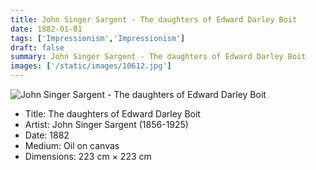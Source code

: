 ```yaml
---
title: John Singer Sargent - The daughters of Edward Darley Boit
date: 1882-01-01
tags: ['Impressionism','Impressionism']
draft: false
summary: John Singer Sargent - The daughters of Edward Darley Boit
images: ['/static/images/10612.jpg']
---
```


![John Singer Sargent - The daughters of Edward Darley Boit](/static/images/10612.jpg)

* Title: The daughters of Edward Darley Boit
* Artist: John Singer Sargent (1856-1925)
* Date: 1882
* Medium: Oil on canvas
* Dimensions: 223 cm × 223 cm


